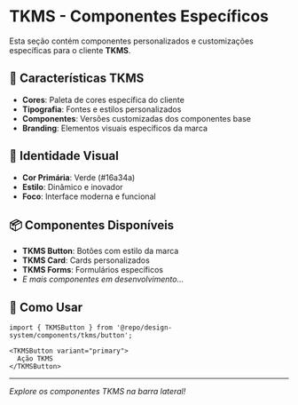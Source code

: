 
<Meta title="design-system/tkms/Introduction" />

# TKMS - Componentes Específicos

Esta seção contém componentes personalizados e customizações específicas para o cliente **TKMS**.

## 🎯 **Características TKMS**

- **Cores**: Paleta de cores específica do cliente
- **Tipografia**: Fontes e estilos personalizados
- **Componentes**: Versões customizadas dos componentes base
- **Branding**: Elementos visuais específicos da marca

## 🎨 **Identidade Visual**

- **Cor Primária**: Verde (#16a34a)
- **Estilo**: Dinâmico e inovador
- **Foco**: Interface moderna e funcional

## 📦 **Componentes Disponíveis**

- **TKMS Button**: Botões com estilo da marca
- **TKMS Card**: Cards personalizados
- **TKMS Forms**: Formulários específicos
- *E mais componentes em desenvolvimento...*

## 🔧 **Como Usar**

```tsx
import { TKMSButton } from '@repo/design-system/components/tkms/button';

<TKMSButton variant="primary">
  Ação TKMS
</TKMSButton>
```

---

*Explore os componentes TKMS na barra lateral!*
